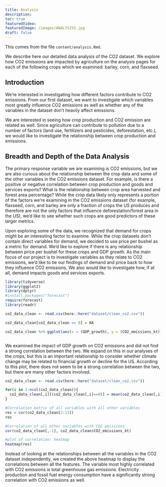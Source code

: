 ```yaml
---
title: Analysis
description:
toc: true
featuredVideo:
featuredImage: /images/ANALYSISS.jpg
draft: false
---
```


This comes from the file `content/analysis.Rmd`.

We describe here our detailed data analysis of the CO2 dataset. We explore how CO2 emissions are impacted by agriculture on the analysis pages for each of the following crops which we examined: barley, corn, and flaxseed.


## Introduction
We’re interested in investigating how different factors contribute to CO2 emissions. From our first dataset, we want to investigate which variables most greatly influence CO2 emissions as well as whether any of the variables in the dataset don’t heavily affect emissions. 

We are interested in seeing how crop production and CO2 emission are related as well. Since agriculture can contribute to pollution due to a number of factors (land use, fertilizers and pesticides, deforestation, etc.), we would like to investigate the relationship between crop production and emissions.


## Breadth and Depth of the Data Analysis
The primary response variable we are examining is CO2 emissions, but we are also curious about the relationship between the crop data and some of the other variables in the CO2 emissions dataset. For example, is there a positive or negative correlation between crop production and goods and services exports? What is the relationship between crop area harvested and forest area percentage? While the crop data likely only represents a portion of the factors we’re examining in the CO2 emissions dataset (for example, flaxseed, corn, and barley are only a fraction of crops the US produces and therefore are not the only factors that influence deforestation/forest area in the US), we’d like to see whether such crops are good predictors of these larger metrics.

Upon exploring some of the data, we recognized that demand for crops might be an interesting factor to examine. While the crop datasets don’t contain direct variables for demand, we decided to use price per bushel as a metric for demand. We’d like to explore if there is any relationship between price per bushel for these crops and GDP growth. As the main focus of our project is to investigate variables as they relate to CO2 emissions, we’d like to tie our findings of demand and price back to how they influence CO2 emissions. We also would like to investigate how, if at all, demand impacts goods and services exports.


```r
library(tidyverse)
library(ggplot2)
library(dplyr)
#install.packages("forecast")
require(forecast)
library(readr)
```

```r

co2_data_clean <- read.csv(here::here("dataset/clean_co2.csv"))

co2_data_clean[co2_data_clean == 0] = NA

co2_data_clean %>% ggplot(aes(x = (GDP_growth), y = (CO2_emissions_kt))) + geom_point() + geom_smooth()



```
We examined the impact of GDP growth on CO2 emissions and did not find a strong correlation between the two. We expand on this in our analyses of the crops, but this is an important relationship to consider whether climate change may be related to financial growth or decline for the US. According to this plot, there does not seem to be a strong correlation between the two, but there are many other factors involved.


```r
co2_data_clean <- read.csv(here::here("dataset/clean_co2.csv"))

for(i in 2:ncol(co2_data_clean)){
  co2_data_clean[,i][(co2_data_clean[,i]==0)] = mean(co2_data_clean[,i])
}

#Correlation matrix of all variables with all other variables
res = cor(co2_data_clean[2:13])
res

#Correlation of all other variables with CO2 emissions
cor(co2_data_clean[,-1], co2_data_clean$CO2_emissions_kt)

#plot of correlation: heatmap
heatmap(res)

```
Instead of looking at the relationships between all the variables in the CO2 dataset independently, we created the above heatmap to display the correlations between all the features. The variable most highly correlated with CO2 emissions is total greenhouse gas emissions. Electricity production and fossil fuel energy consumption have a significantly strong correlation with CO2 emissions as well.



